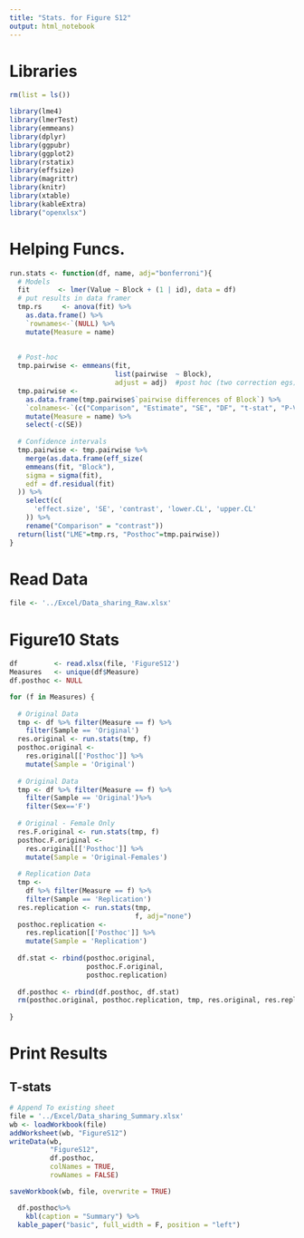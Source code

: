 ---
title: "Stats. for Figure S12"
output: html_notebook
---

# Libraries 
```{r message=FALSE, warning=FALSE, echo=FALSE,include=FALSE}
rm(list = ls())

library(lme4)
library(lmerTest)
library(emmeans)
library(dplyr)
library(ggpubr)
library(ggplot2)
library(rstatix)
library(effsize)
library(magrittr)
library(knitr)
library(xtable)
library(kableExtra)
library("openxlsx")

```

# Helping Funcs.
```{r}
run.stats <- function(df, name, adj="bonferroni"){
  # Models
  fit       <- lmer(Value ~ Block + (1 | id), data = df)
  # put results in data framer
  tmp.rs     <- anova(fit) %>%
    as.data.frame() %>%
    `rownames<-`(NULL) %>%
    mutate(Measure = name)
  
  
  # Post-hoc
  tmp.pairwise <- emmeans(fit,
                          list(pairwise  ~ Block),
                          adjust = adj)  #post hoc (two correction egs)
  tmp.pairwise <-
    as.data.frame(tmp.pairwise$`pairwise differences of Block`) %>%
    `colnames<-`(c("Comparison", "Estimate", "SE", "DF", "t-stat", "P-Value")) %>%
    mutate(Measure = name) %>%
    select(-c(SE))
  
  # Confidence intervals
  tmp.pairwise <- tmp.pairwise %>% 
    merge(as.data.frame(eff_size(
    emmeans(fit, "Block"),
    sigma = sigma(fit),
    edf = df.residual(fit)
  )) %>%
    select(c(
      'effect.size', 'SE', 'contrast', 'lower.CL', 'upper.CL'
    )) %>%
    rename("Comparison" = "contrast"))
  return(list("LME"=tmp.rs, "Posthoc"=tmp.pairwise))
}
```


# Read Data
```{r}
file <- '../Excel/Data_sharing_Raw.xlsx'
```

# Figure10 Stats
```{r}
df         <- read.xlsx(file, 'FigureS12')
Measures   <- unique(df$Measure)
df.posthoc <- NULL

for (f in Measures) {
  
  # Original Data
  tmp <- df %>% filter(Measure == f) %>%
    filter(Sample == 'Original')
  res.original <- run.stats(tmp, f)
  posthoc.original <-
    res.original[['Posthoc']] %>%
    mutate(Sample = 'Original')
  
  # Original Data
  tmp <- df %>% filter(Measure == f) %>%
    filter(Sample == 'Original')%>%
    filter(Sex=='F')
  
  # Original - Female Only
  res.F.original <- run.stats(tmp, f)
  posthoc.F.original <-
    res.original[['Posthoc']] %>%
    mutate(Sample = 'Original-Females')
  
  # Replication Data
  tmp <-
    df %>% filter(Measure == f) %>%
    filter(Sample == 'Replication')
  res.replication <- run.stats(tmp,
                               f, adj="none")
  posthoc.replication <-
    res.replication[['Posthoc']] %>%
    mutate(Sample = 'Replication')
  
  df.stat <- rbind(posthoc.original,
                   posthoc.F.original,
                   posthoc.replication)
  
  df.posthoc <- rbind(df.posthoc, df.stat)
  rm(posthoc.original, posthoc.replication, tmp, res.original, res.replication)
  
}
```

# Print Results
## T-stats
```{r}

# Append To existing sheet
file = '../Excel/Data_sharing_Summary.xlsx'
wb <- loadWorkbook(file)
addWorksheet(wb, "FigureS12")
writeData(wb,
          "FigureS12",
          df.posthoc,
          colNames = TRUE,
          rowNames = FALSE)

saveWorkbook(wb, file, overwrite = TRUE)

  df.posthoc%>%
    kbl(caption = "Summary") %>%
  kable_paper("basic", full_width = F, position = "left")


```
